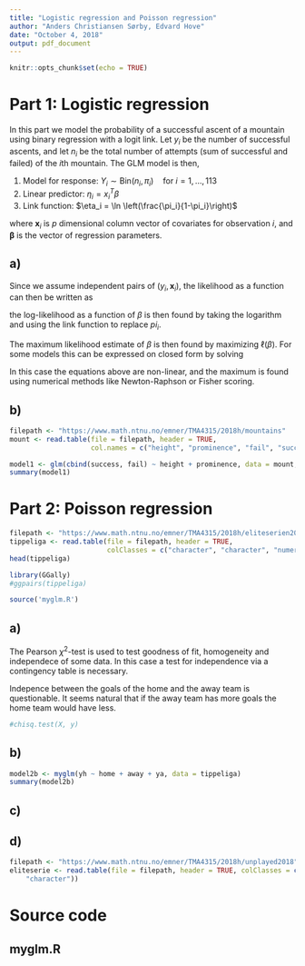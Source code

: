 ```yaml
---
title: "Logistic regression and Poisson regression"
author: "Anders Christiansen Sørby, Edvard Hove"
date: "October 4, 2018"
output: pdf_document
---
```


```r
knitr::opts_chunk$set(echo = TRUE)
```

# Part 1: Logistic regression

In this part we model the probability of a successful ascent of a mountain using binary regression with a logit link.
Let $y_i$ be the number of successful ascents, and let $n_i$ be the total number of attempts (sum of successful and failed) of the $i$th mountain.
The GLM model is then,

1. Model for response: $Y_i \sim \text{Bin}(n_i, \pi_i) \quad \text{for} \  i = 1,\ldots,113$
2. Linear predictor: $\eta_i=x^T_i\beta$
3. Link function: $\eta_i = \ln \left(\frac{\pi_i}{1-\pi_i}\right)$

where $\mathbf{x}_i$ is $p$ dimensional column vector of covariates for observation $i$, and $\boldsymbol\beta$ is the vector of regression parameters.

## a)

Since we assume independent pairs of $(y_i,\mathbf{x}_i)$, the likelihood as a function can then be written as

\begin{align}
L(\beta) = \prod_{i=1}^n\pi_i^{y_i}(1-\pi_i)^{1-y_i}
\end{align}

the log-likelihood as a function of $\beta$ is then found by taking the logarithm and using the link function to replace $pi_i$.

\begin{align}
\ell(\beta) &= \sum_{i=1}^n y_i \ln \pi_i + (1-y_i) \ln (1-\pi_i) \\
&= \sum_{i=1}^n y_i \ln \left(\frac{\pi_i}{1-\pi_i}\right) + \ln(1-\pi_i) \\
&= \sum_{i=1}^n y_i \mathbf{x}_i \beta - \ln(1+e^{\mathbf{x}_i \beta})
\end{align}

The maximum likelihood estimate of $\beta$ is then found by maximizing $\ell(\beta)$.
For some models this can be expressed on closed form by solving 

\begin{align}
s(\hat \beta) = \frac{\partial \ell(\hat \beta)}{\partial \beta} = 0
\end{align}

In this case the equations above are non-linear, and the maximum is found using numerical methods like Newton-Raphson or Fisher scoring.

## b)

```r
filepath <- "https://www.math.ntnu.no/emner/TMA4315/2018h/mountains"
mount <- read.table(file = filepath, header = TRUE, 
                    col.names = c("height", "prominence", "fail", "success"))
```

```r
model1 <- glm(cbind(success, fail) ~ height + prominence, data = mount, family = "binomial")
summary(model1)
```




# Part 2: Poisson regression


```r
filepath <- "https://www.math.ntnu.no/emner/TMA4315/2018h/eliteserien2018"
tippeliga <- read.table(file = filepath, header = TRUE,
                        colClasses = c("character", "character", "numeric", "numeric"))
head(tippeliga)
```
```r
library(GGally)
#ggpairs(tippeliga)
```

```r
source('myglm.R')
```

## a)

The Pearson $\chi^2$-test is used to test goodness of fit, homogeneity and independece of some data. In this case a test for independence via a contingency table is necessary. 

Indepence between the goals of the home and the away team is questionable. It seems natural that if the away team has more goals the home team would have less. 

```r

#chisq.test(X, y)
```

## b)
```r
model2b <- myglm(yh ~ home + away + ya, data = tippeliga)
summary(model2b)
```

## c)



## d)

```r
filepath <- "https://www.math.ntnu.no/emner/TMA4315/2018h/unplayed2018"
eliteserie <- read.table(file = filepath, header = TRUE, colClasses = c("character", 
    "character"))
```

# Source code
## myglm.R
```r
```